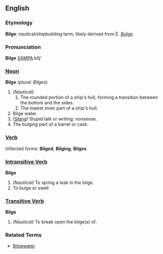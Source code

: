 ==English==
===Etymology===
'''Bilge''': nautical/shipbuilding term, likely derived from E. ''[[Bulge]]''

===Pronunciation===
'''Bilge''' [[Pronunciation guide|SAMPA]]:bIlj'

===[[Noun]]===
'''Bilge''' (plural: ''Bilges'')

# ''(Nautical)''
## The rounded portion of a ship's hull, forming a transition between the bottom and the sides.
## The lowest inner part of a ship's hull. 
# Bilge water. 
# ''([[Slang]])'' Stupid talk or writing; nonsense. 
# The bulging part of a barrel or cask.

===[[Verb]]===
Inflected forms: '''Bilged''', '''Bilging''', '''Bilges'''

===[[Intransitive verb|Intransitive Verb]]===
'''Bilge'''

# ''(Nautical)'' To spring a leak in the bilge.
# To bulge or swell

===[[Transitive verb|Transitive Verb]]===
'''Bilge'''

# ''(Nautical)'' To break open the bilge(s) of.

===Related Terms===

*[[Bilgewater]]